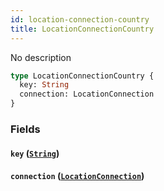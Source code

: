 ```yaml
---
id: location-connection-country
title: LocationConnectionCountry
---
```


No description

```graphql
type LocationConnectionCountry {
  key: String
  connection: LocationConnection
}
```

### Fields

#### `key` ([`String`](/v1/scalars/string))

#### `connection` ([`LocationConnection`](/v1/objects/location-connection))
